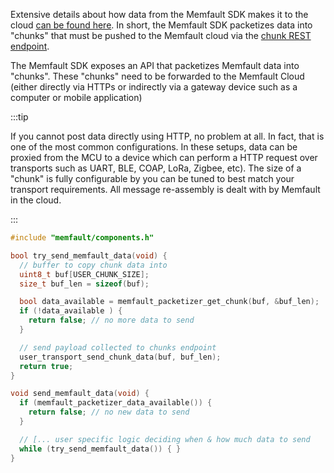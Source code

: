 Extensive details about how data from the Memfault SDK makes it to the cloud
[can be found here](/docs/embedded/data-from-firmware-to-the-cloud). In short,
the Memfault SDK packetizes data into "chunks" that must be pushed to the
Memfault cloud via the
[chunk REST endpoint](https://api-docs.memfault.com/?version=latest#66b0e390-2c3e-4c0d-b6c2-836a287b9e5f).

The Memfault SDK exposes an API that packetizes Memfault data into "chunks".
These "chunks" need to be forwarded to the Memfault Cloud (either directly via
HTTPs or indirectly via a gateway device such as a computer or mobile
application)

:::tip

If you cannot post data directly using HTTP, no problem at all. In fact, that is
one of the most common configurations. In these setups, data can be proxied from
the MCU to a device which can perform a HTTP request over transports such as
UART, BLE, COAP, LoRa, Zigbee, etc). The size of a "chunk" is fully configurable
by you can be tuned to best match your transport requirements. All message
re-assembly is dealt with by Memfault in the cloud.

:::

```c
#include "memfault/components.h"

bool try_send_memfault_data(void) {
  // buffer to copy chunk data into
  uint8_t buf[USER_CHUNK_SIZE];
  size_t buf_len = sizeof(buf);

  bool data_available = memfault_packetizer_get_chunk(buf, &buf_len);
  if (!data_available ) {
    return false; // no more data to send
  }

  // send payload collected to chunks endpoint
  user_transport_send_chunk_data(buf, buf_len);
  return true;
}

void send_memfault_data(void) {
  if (memfault_packetizer_data_available()) {
    return false; // no new data to send
  }

  // [... user specific logic deciding when & how much data to send
  while (try_send_memfault_data()) { }
}
```
